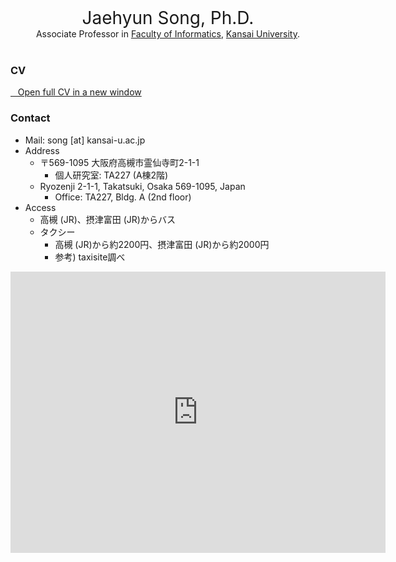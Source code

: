 <center>
<span style="font-size:2em;">Jaehyun Song, Ph.D.</span>
<br/>
Associate Professor in [Faculty of Informatics](https://www.kansai-u.ac.jp/Fc_inf/), [Kansai University](https://www.kansai-u.ac.jp/).
<br/><br/>
<!---Full CV is available [here](cv.pdf).--->
</center>

### CV

<a href="cv.pdf" class="btn btn-primary btn-sm" target="_blank" role="button"><i class="bi bi-window"></i>&nbsp;&nbsp;&nbsp;Open full CV in a new window</a>

<!---

### Basic Information

* Name(ENG): SONG Jaehyun
* Name(KOR): 송 재현
* Name(JPN): 宋 財泫 (ソン ジェヒョン)
* Nationality: Republic of Korea
* Birth: Seoul, Korea
* Living: Osaka, Japan

### Academic Position

* **Apr. 2021 ~: Associate Professor, Kansai University**
* Apr. 2020 ~ Mar.2021: Assistant Professor, Doshisha University
* Apr. 2018 ~ Mar.2020: Assistant Professor, Waseda University
* Partime Lecturer
   * Kansai University: 2018
   * Keio University: 2019
   * Kobe University: 2018, 2019, 2020, 2021
   * Kyoto Prefectural University: 2020, 2021
   * Kyoto Women’s University: 2016, 2017
   * Osaka City University: 2017
   * University of Tokyo: 2020
   * Waseda University: 2021

### Education

* 2015~2018: Ph.D in Political Science (Kobe University)
* 2012~2015: Master of Political Science (Kobe University)
* 2006~2012: Bachelor of Law (Keio University)
* 2002~2005: High School Diploma (High School Attached to College of Education, Dongguk University)

### Skills

* **Programming:** PHP and Python
* **Statistical Computing:** R, Stata, SPSS, Stan, and Jags
* **Agent-Based Modeling:** NetLogo
* **Others:** $\LaTeX$, HTML + CSS, Markdown, Microsoft Office, LibreOffice, Apple iWork, Adobe Photoshop, and Final Cut Pro.

--->


### Contact

* Mail: song [at] kansai-u.ac.jp
* Address
   * 〒569-1095 大阪府高槻市霊仙寺町2-1-1
      * 個人研究室: TA227 (A棟2階)
   * Ryozenji 2-1-1, Takatsuki, Osaka 569-1095, Japan
      * Office: TA227, Bldg. A (2nd floor)
* Access
   * 高槻 (JR)、摂津富田 (JR)からバス
   * タクシー
      * 高槻 (JR)から約2200円、摂津富田 (JR)から約2000円
      * 参考) taxisite調べ

<iframe src="https://www.google.com/maps/embed?pb=!1m18!1m12!1m3!1d1174.0599316566281!2d135.57685907010801!3d34.87797702268856!2m3!1f0!2f0!3f0!3m2!1i1024!2i768!4f13.1!3m3!1m2!1s0x6000fdb89c6dd551%3A0xd3949eacf232a791!2z6Zai6KW_5aSn5a2m6auY5qe744Kt44Oj44Oz44OR44K5IOe3j-WQiOaDheWgseWtpumDqOODu-OCquODleOCo-OCuQ!5e0!3m2!1sja!2sjp!4v1634522963994!5m2!1sja!2sjp" width="600" height="450" style="border:0;" allowfullscreen="" loading="lazy"></iframe>
